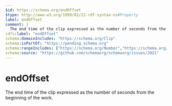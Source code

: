 ```yaml
---
$id: https://schema.org/endOffset
$type: http://www.w3.org/1999/02/22-rdf-syntax-ns#Property
label: endOffset
comment: |
  The end time of the clip expressed as the number of seconds from the beginning of the work.
rdfs:label: "endOffset"
schema:domainIncludes: "https://schema.org/Clip"
schema:isPartOf: "https://pending.schema.org"
schema:rangeIncludes: ["https://schema.org/Number","https://schema.org/HyperTocEntry"]
schema:source: "https://github.com/schemaorg/schemaorg/issues/2021"
---
```


# endOffset

The end time of the clip expressed as the number of seconds from the beginning of the work.

